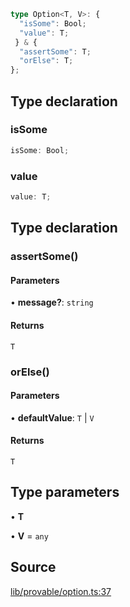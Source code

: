 ```ts
type Option<T, V>: {
  "isSome": Bool;
  "value": T;
 } & {
  "assertSome": T;
  "orElse": T;
};
```

## Type declaration

### isSome

```ts
isSome: Bool;
```

### value

```ts
value: T;
```

## Type declaration

### assertSome()

#### Parameters

• **message?**: `string`

#### Returns

`T`

### orElse()

#### Parameters

• **defaultValue**: `T` \| `V`

#### Returns

`T`

## Type parameters

• **T**

• **V** = `any`

## Source

[lib/provable/option.ts:37](https://github.com/o1-labs/o1js/blob/3b1b22555bd0099419efc0703dfdb8b2eb7c3e6f/src/lib/provable/option.ts#L37)
